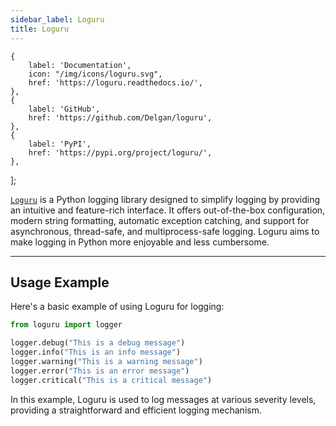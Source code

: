 ```yaml
---
sidebar_label: Loguru
title: Loguru
---
```



    {
        label: 'Documentation',
        icon: "/img/icons/loguru.svg",
        href: 'https://loguru.readthedocs.io/',
    },
    {
        label: 'GitHub',
        href: 'https://github.com/Delgan/loguru',
    },
    {
        label: 'PyPI',
        href: 'https://pypi.org/project/loguru/',
    },
];

<ToolTags toolName="Loguru" />

<ToolLinks links={links} />

[`Loguru`](https://loguru.readthedocs.io/) is a Python logging library designed to simplify logging by providing an intuitive and feature-rich interface. It offers out-of-the-box configuration, modern string formatting, automatic exception catching, and support for asynchronous, thread-safe, and multiprocess-safe logging. Loguru aims to make logging in Python more enjoyable and less cumbersome.

---

## Usage Example

Here's a basic example of using Loguru for logging:

```python
from loguru import logger

logger.debug("This is a debug message")
logger.info("This is an info message")
logger.warning("This is a warning message")
logger.error("This is an error message")
logger.critical("This is a critical message")
```

In this example, Loguru is used to log messages at various severity levels, providing a straightforward and efficient logging mechanism.
